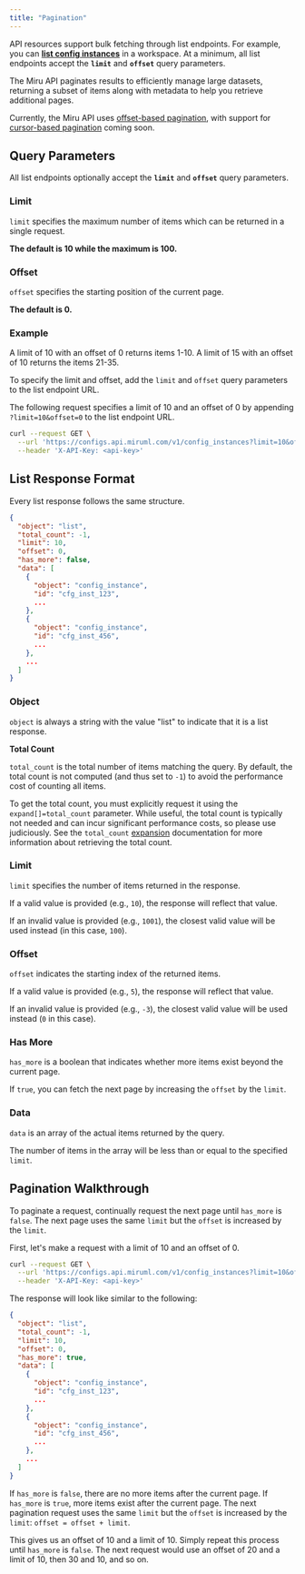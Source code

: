```yaml
---
title: "Pagination"
---
```


API resources support bulk fetching through list endpoints. For example, you can [**list config instances**](https://docs.miruml.com/docs/server-side-api/config-instances/list) in a workspace. At a minimum, all list endpoints accept the **`limit`** and **`offset`** query parameters.

The Miru API paginates results to efficiently manage large datasets, returning a subset of items along with metadata to help you retrieve additional pages.

Currently, the Miru API uses [offset-based pagination](https://www.merge.dev/blog/offset-pagination), with support for [cursor-based pagination](https://www.merge.dev/blog/cursor-pagination) coming soon.

## Query Parameters

All list endpoints optionally accept the **`limit`** and **`offset`** query parameters.

### Limit

`limit` specifies the maximum number of items which can be returned in a single request. 

**The default is 10 while the maximum is 100.**

### Offset

`offset` specifies the starting position of the current page.

**The default is 0.**

### Example

A limit of 10 with an offset of 0 returns items 1-10. A limit of 15 with an offset of 10 returns the items 21-35.

To specify the limit and offset, add the `limit` and `offset` query parameters to the list endpoint URL.

The following request specifies a limit of 10 and an offset of 0 by appending `?limit=10&offset=0` to the list endpoint URL.

```bash
curl --request GET \
  --url 'https://configs.api.miruml.com/v1/config_instances?limit=10&offset=0' \
  --header 'X-API-Key: <api-key>'
```

## List Response Format

Every list response follows the same structure.

```json
{
  "object": "list",
  "total_count": -1,
  "limit": 10,
  "offset": 0,
  "has_more": false,
  "data": [
    {
      "object": "config_instance",
      "id": "cfg_inst_123",
      ...
    },
    {
      "object": "config_instance",
      "id": "cfg_inst_456",
      ...
    },
    ...
  ]
}
```

### Object

`object` is always a string with the value "list" to indicate that it is a list response.

**Total Count**

`total_count` is the total number of items matching the query. By default, the total count is not computed (and thus set to `-1`) to avoid the performance cost of counting all items.

To get the total count, you must explicitly request it using the `expand[]=total_count` parameter. While useful, the total count is typically not needed and can incur significant performance costs, so please use judiciously. See the `total_count` [expansion](/docs/server-side-api/query-params/expansions#total-count) documentation for more information about retrieving the total count. 

### Limit

`limit` specifies the number of items returned in the response.

If a valid value is provided (e.g., `10`), the response will reflect that value.

If an invalid value is provided (e.g., `1001`), the closest valid value will be used instead (in this case, `100`).
### Offset

`offset` indicates the starting index of the returned items.

If a valid value is provided (e.g., `5`), the response will reflect that value.

If an invalid value is provided (e.g., `-3`), the closest valid value will be used instead (`0` in this case).
### Has More

`has_more` is a boolean that indicates whether more items exist beyond the current page.

If `true`, you can fetch the next page by increasing the `offset` by the `limit`.
### Data

`data` is an array of the actual items returned by the query. 

The number of items in the array will be less than or equal to the specified `limit`.
## Pagination Walkthrough

To paginate a request, continually request the next page until `has_more` is `false`. The next page uses the same `limit` but the `offset` is increased by the `limit`.

First, let's make a request with a limit of 10 and an offset of 0.

```bash
curl --request GET \
  --url 'https://configs.api.miruml.com/v1/config_instances?limit=10&offset=0' \
  --header 'X-API-Key: <api-key>'
```

The response will look like similar to the following:

```json
{
  "object": "list",
  "total_count": -1,
  "limit": 10,
  "offset": 0,
  "has_more": true,
  "data": [
    {
      "object": "config_instance",
      "id": "cfg_inst_123",
      ...
    },
    {
      "object": "config_instance",
      "id": "cfg_inst_456",
      ...
    },
    ...
  ]
}
```

If `has_more` is `false`, there are no more items after the current page. If `has_more` is `true`, more items exist after the current page. The next pagination request uses the same `limit` but the `offset` is increased by the `limit`: `offset = offset + limit`. 

This gives us an offset of 10 and a limit of 10. Simply repeat this process until `has_more` is `false`. The next request would use an offset of 20 and a limit of 10, then 30 and 10, and so on.